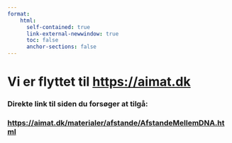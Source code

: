 ```yaml
---
format:
    html: 
      self-contained: true
      link-external-newwindow: true
      toc: false
      anchor-sections: false
---
```


# Vi er flyttet til <https://aimat.dk>

### Direkte link til siden du forsøger at tilgå:


### <https://aimat.dk/materialer/afstande/AfstandeMellemDNA.html>

